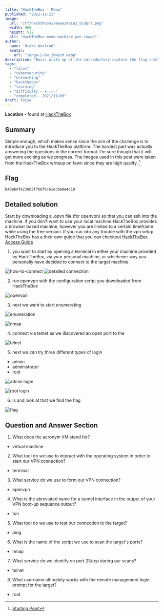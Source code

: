 ```yaml
---
title: "HackTheBox - Meow"
published: "2021-11-21"
image:
  url: "ctf/hackthebox/meow/main2_bcdprl.png"
  width: 969
  height: 512
  alt: "HackTheBox meow machine pwn image"
author:
  name: "Drake Axelrod"
  avatar:
    url: "jenga-2-bw_jkwych.webp"
description: "Basic write up of the introductory capture the flag challenge Meow on HackTheBox. Mostly just a introduction to the website and configurations."
tags:
  - "linux"
  - "cybersecurity"
  - "networking"
  - "hackthebox"
  - "learning"
  - "difficulty - ★☆☆☆☆"
  - "completed - 2021/11/09"
draft: false
---
```


**Location** - found at [HackTheBox](https://www.hackthebox.com/)

## Summary

Simple enough, which makes sense since the aim of the challenge is to introduce you to the HackTheBox platform.
The hardest part was actually answering the questions in the correct format.
I'm sure though that it will get more exciting as we progress. The images used in this post were taken from the HackTheBox writeup on fawn since they are high quality. [^1]

## Flag

```
b40abdfe23665f766f9c61ecba8a4c19
```

## Detailed solution

Start by downloading a .opvn file (for openvpn) so that you can ssh into the machine.
If you don't want to use your local machine HackTheBox provides a browser based machine,
however you are limited to a certain timeframe while using the free version.
If you run into any trouble with the vpn setup HackTheBox has a their own guide that you can checkout
[HackTheBox Access Guide](https://help.hackthebox.com/en/articles/5185687-gs-introduction-to-lab-access)

1. you want to start by opening a terminal in either your machine provided by HackTheBox, via your personal machine, or whichever way you personally have decided to connect to the target machine

![how-to-connect](https://res.cloudinary.com/draxel/image/upload/v1638879517/ctf/hackthebox/meow/how-to-connect_cgibb3.png)
![detailed connection](https://res.cloudinary.com/draxel/image/upload/v1638879517/ctf/hackthebox/meow/how-to-connect-2_rdwwlf.png)

2. run openvpn with the configuration script you downloaded from HackTheBox

![openvpn](https://res.cloudinary.com/draxel/image/upload/v1638879517/ctf/hackthebox/meow/open-vpn_d7q3vn.png)

3. next we want to start enumerating

![enumeration](https://res.cloudinary.com/draxel/image/upload/v1638879516/ctf/hackthebox/meow/enumeration_g9zhn4.png)

![nmap](https://res.cloudinary.com/draxel/image/upload/v1638879517/ctf/hackthebox/meow/nmap_agga5b.png)

4. connect via telnet as we discovered an open port to the

![telnet](https://res.cloudinary.com/draxel/image/upload/v1638879517/ctf/hackthebox/meow/telnet_wcc9oq.png)

5. next we can try three different types of login

- admin
- administrator
- root

![admin login](https://res.cloudinary.com/draxel/image/upload/v1638879516/ctf/hackthebox/meow/admin-login_kh3npu.png)

![root login](https://res.cloudinary.com/draxel/image/upload/v1638879517/ctf/hackthebox/meow/root-login_uf5api.png)

6. ls and look at that we find the flag

![flag](https://res.cloudinary.com/draxel/image/upload/v1638879516/ctf/hackthebox/meow/ls-flag_qtjnet.png)

## Question and Answer Section

1. What does the acronym VM stand for?

- virtual machine

2. What tool do we use to interact with the operating system in order to start our VPN connection?

- terminal

3. What service do we use to form our VPN connection?

- openvpn

4. What is the abreviated name for a tunnel interface in the output of your VPN boot-up sequence output?

- tun

5. What tool do we use to test our connection to the target?

- ping

6. What is the name of the script we use to scan the target's ports?

- nmap

7. What service do we identify on port 23/tcp during our scans?

- telnet

8. What username ultimately works with the remote management login prompt for the target?

- root

[^1]: [Starting Point](https://app.hackthebox.com/starting-point)
